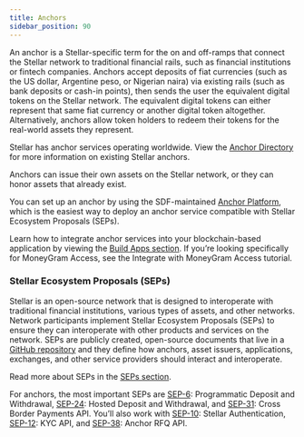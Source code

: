```yaml
---
title: Anchors
sidebar_position: 90
---
```


An anchor is a Stellar-specific term for the on and off-ramps that connect the Stellar network to traditional financial rails, such as financial institutions or fintech companies. Anchors accept deposits of fiat currencies (such as the US dollar, Argentine peso, or Nigerian naira) via existing rails (such as bank deposits or cash-in points), then sends the user the equivalent digital tokens on the Stellar network. The equivalent digital tokens can either represent that same fiat currency or another digital token altogether. Alternatively, anchors allow token holders to redeem their tokens for the real-world assets they represent.

Stellar has anchor services operating worldwide. View the [Anchor Directory](https://resources.stellar.org/anchors?) for more information on existing Stellar anchors.

Anchors can issue their own assets on the Stellar network, or they can honor assets that already exist.

You can set up an anchor by using the SDF-maintained [Anchor Platform](/network/anchor-platform), which is the easiest way to deploy an anchor service compatible with Stellar Ecosystem Proposals (SEPs).

Learn how to integrate anchor services into your blockchain-based application by viewing the [Build Apps section](../../building-apps/overview.mdx). If you’re looking specifically for MoneyGram Access, see the Integrate with MoneyGram Access tutorial.

### Stellar Ecosystem Proposals (SEPs)

Stellar is an open-source network that is designed to interoperate with traditional financial institutions, various types of assets, and other networks. Network participants implement Stellar Ecosystem Proposals (SEPs) to ensure they can interoperate with other products and services on the network. SEPs are publicly created, open-source documents that live in a [GitHub repository](https://github.com/stellar/stellar-protocol/tree/master/ecosystem#stellar-ecosystem-proposals-seps.mdx) and they define how anchors, asset issuers, applications, exchanges, and other service providers should interact and interoperate.

Read more about SEPs in the [SEPs section](../fundamentals/stellar-ecosystem-proposals.mdx).

For anchors, the most important SEPs are [SEP-6]: Programmatic Deposit and Withdrawal, [SEP-24]: Hosted Deposit and Withdrawal, and [SEP-31]: Cross Border Payments API. You’ll also work with [SEP-10]: Stellar Authentication, [SEP-12]: KYC API, and [SEP-38]: Anchor RFQ API.

[sep-1]: https://github.com/stellar/stellar-protocol/blob/master/ecosystem/sep-0001.md
[sep-6]: https://github.com/stellar/stellar-protocol/blob/master/ecosystem/sep-0006.md
[sep-9]: https://github.com/stellar/stellar-protocol/blob/master/ecosystem/sep-0009.md
[sep-10]: https://github.com/stellar/stellar-protocol/blob/master/ecosystem/sep-0010.md
[sep-12]: https://github.com/stellar/stellar-protocol/blob/master/ecosystem/sep-0012.md
[sep-24]: https://github.com/stellar/stellar-protocol/blob/master/ecosystem/sep-0024.md
[sep-31]: https://github.com/stellar/stellar-protocol/blob/master/ecosystem/sep-0031.md
[sep-38]: https://github.com/stellar/stellar-protocol/blob/master/ecosystem/sep-0038.md
